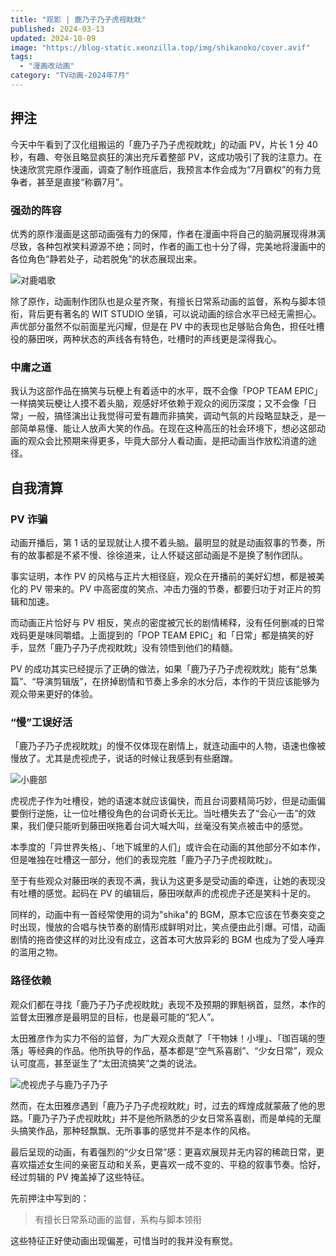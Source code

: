 ```yaml
---
title: "观影 | 鹿乃子乃子虎视眈眈"
published: 2024-03-13
updated: 2024-10-09
image: "https://blog-static.xeonzilla.top/img/shikanoko/cover.avif"
tags:
  - "漫画改动画"
category: "TV动画-2024年7月"
---
```

## 押注
今天中午看到了汉化组搬运的「鹿乃子乃子虎视眈眈」的动画 PV，片长 1 分 40 秒，有趣、夸张且略显疯狂的演出充斥着整部 PV，这成功吸引了我的注意力。在快速欣赏完原作漫画，调查了制作班底后，我预言本作会成为“7月霸权”的有力竞争者，甚至是直接“称霸7月”。

### 强劲的阵容
优秀的原作漫画是这部动画强有力的保障，作者在漫画中将自己的脑洞展现得淋漓尽致，各种包袱笑料源源不绝；同时，作者的画工也十分了得，完美地将漫画中的各位角色“静若处子，动若脱兔”的状态展现出来。

![对鹿唱歌](https://blog-static.xeonzilla.top/img/shikanoko/01.avif "对鹿唱歌")

除了原作，动画制作团队也是众星齐聚，有擅长日常系动画的监督，系构与脚本领衔，背后更有著名的 WIT STUDIO 坐镇，可以说动画的综合水平已经无需担心。声优部分虽然不似前面星光闪耀，但是在 PV 中的表现也足够贴合角色，担任吐槽役的藤田咲，两种状态的声线各有特色，吐槽时的声线更是深得我心。

### 中庸之道
我认为这部作品在搞笑与玩梗上有着适中的水平，既不会像「POP TEAM EPIC」一样搞笑玩梗让人摸不着头脑，观感好坏依赖于观众的阅历深度；又不会像「日常」一般，搞怪演出让我觉得可爱有趣而非搞笑，调动气氛的片段略显缺乏，是一部简单易懂、能让人放声大笑的作品。在现在这种高压的社会环境下，想必这部动画的观众会比预期来得更多，毕竟大部分人看动画，是把动画当作放松消遣的途径。

## 自我清算
### PV 诈骗
动画开播后，第 1 话的呈现就让人摸不着头脑。最明显的就是动画叙事的节奏，所有的故事都是不紧不慢、徐徐道来，让人怀疑这部动画是不是换了制作团队。

事实证明，本作 PV 的风格与正片大相径庭，观众在开播前的美好幻想，都是被美化的 PV 带来的。PV 中高密度的笑点、冲击力强的节奏，都要归功于对正片的剪辑和加速。

而动画正片恰好与 PV 相反，笑点的密度被冗长的剧情稀释，没有任何删减的日常戏码更是味同嚼蜡。上面提到的「POP TEAM EPIC」和「日常」都是搞笑的好手，显然「鹿乃子乃子虎视眈眈」没有领悟到他们的精髓。

PV 的成功其实已经提示了正确的做法，如果「鹿乃子乃子虎视眈眈」能有“总集篇”、“导演剪辑版”，在挤掉剧情和节奏上多余的水分后，本作的干货应该能够为观众带来更好的体验。

### “慢”工误好活
「鹿乃子乃子虎视眈眈」的慢不仅体现在剧情上，就连动画中的人物，语速也像被慢放了。尤其是虎视虎子，说话的时候让我感到有些磨蹭。

![小鹿部](https://blog-static.xeonzilla.top/img/shikanoko/02.avif "小鹿部")

虎视虎子作为吐槽役，她的语速本就应该偏快，而且台词要精简巧妙，但是动画偏要倒行逆施，让一位吐槽役角色的台词奇长无比。当吐槽失去了“会心一击”的效果，我们便只能听到藤田咲拖着台词大喊大叫，丝毫没有笑点被击中的感觉。

本季度的「异世界失格」、「地下城里的人们」或许会在动画的其他部分不如本作，但是唯独在吐槽这一部分，他们的表现完胜「鹿乃子乃子虎视眈眈」。

至于有些观众对藤田咲的表现不满，我认为这更多是受动画的牵连，让她的表现没有吐槽的感觉。起码在 PV 的编辑后，藤田咲献声的虎视虎子还是笑料十足的。

同样的，动画中有一首经常使用的词为"shika"的 BGM，原本它应该在节奏突变之时出现，慢放的合唱与快节奏的剧情形成鲜明对比，笑点便由此引爆。可惜，动画剧情的拖沓使这样的对比没有成立，这首本可大放异彩的 BGM 也成为了受人唾弃的滥用之物。

### 路径依赖
观众们都在寻找「鹿乃子乃子虎视眈眈」表现不及预期的罪魁祸首，显然，本作的监督太田雅彦是最明显的目标，也是最可能的“犯人”。

太田雅彦作为实力不俗的监督，为广大观众贡献了「干物妹！小埋」、「珈百璃的堕落」等经典的作品。他所执导的作品，基本都是“空气系喜剧”、“少女日常”，观众认可度高，甚至诞生了“太田流搞笑”之类的说法。

![虎视虎子与鹿乃子乃子](https://blog-static.xeonzilla.top/img/shikanoko/03.avif "虎视虎子与鹿乃子乃子")

然而，在太田雅彦遇到「鹿乃子乃子虎视眈眈」时，过去的辉煌成就蒙蔽了他的思路。「鹿乃子乃子虎视眈眈」并不是他所熟悉的少女日常系喜剧，而是单纯的无厘头搞笑作品，那种轻飘飘、无所事事的感觉并不是本作的风格。

最后呈现的动画，有着强烈的“少女日常”感：更喜欢展现并无内容的稀疏日常，更喜欢描述女生间的亲密互动和关系，更喜欢一成不变的、平稳的叙事节奏。恰好，经过剪辑的 PV 掩盖掉了这些特征。

先前押注中写到的：

>有擅长日常系动画的监督，系构与脚本领衔

这些特征正好使动画出现偏差，可惜当时的我并没有察觉。

